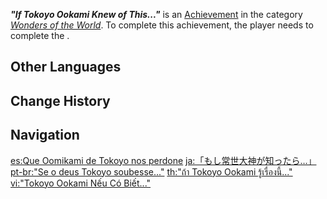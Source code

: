 {{Achievement Infobox
|id           = 81192
|order id     = 1178
|category     = Wonders of the World
|description  = Return all the library books, and...
|requirements = Complete ''[[Collection of Dragons and Snakes]].''
|primogems    = 5
|tracking     = 
|hidden       = 1
|topic        = 
|type         = Quest
}}
'''''"If Tokoyo Ookami Knew of This..."''''' is an [[Achievement]] in the category ''[[Wonders of the World]]''. To complete this achievement, the player needs to complete the {{Quest|Collection of Dragons and Snakes}}.
<!--
==Trivia==

==Video Guides==
{{EVT
|video1   = 
|caption1 = 
}}
-->
==Other Languages==
{{Other Languages
|en      = "If Tokoyo Ookami Knew of This..."
|zhs     = 「常世大神倘若有知…」
|zhs_rm  = "Chángshì Dàshén Tǎngruò Yǒu Zhī..."
|zht     = 「常世大神倘若有知…」
|zht_rm  = "Chángshì Dàshén Tǎngruò Yǒu Zhī..."
|zh_tl   = 
|ja      = 「もし常世大神が知ったら…」
|ja_rm   = "Moshi Tokoyo Ookami ga Shittara..."
|ja_tl   = 
|ko      = 「토코요노카미께서 알고 계신다면…」
|ko_tl   = "If Tokoyo-no-Kami Knew of This..."
|es      = Que Oomikami de Tokoyo nos perdone
|es_tl   = May Tokoyo Ookami Forgive Us
|fr      = «&nbsp;Si l'Ookami Tokoyo savait ça...&nbsp;»
|fr_tl   = "If the Tokoyo Ookami Knew This..."
|ru      = «Если б Токоё узнал...»
|ru_tl   = "If Tokoyo Knew of This..."
|th      = "ถ้า Tokoyo Ookami รู้เรื่องนี้..."
|th_rm   = "Tha Tokoyo Ookami Ru Rueang Ni..."
|th_tl   = "If Tokoyo Ookami Knew of This..."
|vi      = "Tokoyo Ookami Nếu Có Biết..."
|vi_tl   = 
|de      = „Wenn Tokoyo Ookami das wüsste&nbsp;...“
|de_tl   = "If Tokoyo Ookami Knew of This..."
|id      = "Kalau Tokoyo Ookami Sampai Tahu&nbsp;..."
|id_tl   = "If Tokoyo Ookami Finds Out..."
|pt      = "Se o deus Tokoyo soubesse..."
|pt_tl   = 
|tr      = "Tokoyo Ookami'nin Bundan Haberi Olsaydı..."
|tr_tl   = "If Tokoyo Ookami Have Heard This..."
|it      = Se Tokoyo Ookami lo sapesse...
|it_tl   = If Tokoyo Ookami Knew It...
}}

==Change History==
{{Change History|2.4}}
<!--
==References==
{{Reflist}}
-->
==Navigation==
{{Achievement Navbox|Wonders of the World|Quest}}

[[es:Que Oomikami de Tokoyo nos perdone]]
[[ja:「もし常世大神が知ったら…」]]
[[pt-br:"Se o deus Tokoyo soubesse..."]]
[[th:"ถ้า Tokoyo Ookami รู้เรื่องนี้..."]]
[[vi:"Tokoyo Ookami Nếu Có Biết..."]]